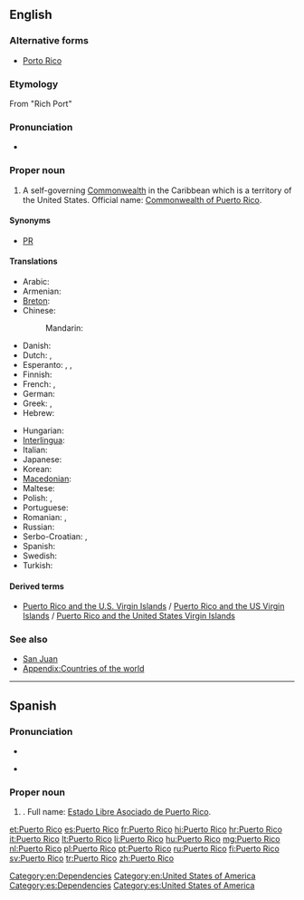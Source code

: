 ==English==

===Alternative forms===
* [[Porto Rico]]

===Etymology===
From {{etyl|es}} "Rich Port"

===Pronunciation===
* {{a|US}} {{IPA|/ˌpɔɹɾɚˈɹikoʊ/}}

===Proper noun===
{{wikipedia}}
{{en-proper noun|head=[[puerto|Puerto]] [[rico|Rico]]}}

# A self-governing [[Commonwealth]] in the Caribbean which is a territory of the United States. Official name: [[Commonwealth of Puerto Rico]].

====Synonyms====
* [[PR]] {{qualifier|symbol}}

====Translations====
{{trans-top|Caribbean Commonwealth}}
* Arabic: {{t-|ar|بورتو ريكو|m|tr=burtu riiku}}
* Armenian: {{t-|hy|Պուերտո Ռիկո|tr=Puerto Ṙiko}}
* [[Breton]]: {{t-|br|Puerto Rico}}
* Chinese:
*: Mandarin: {{t-|cmn|波多黎各|tr=Bōduōlígè|sc=Hani}}
* Danish: {{t-|da|Puerto Rico}}
* Dutch: {{t+|nl|Puerto Rico}}, {{t-|nl|Porto Rico}}
* Esperanto: {{t-|eo|Portoriko|xs=Esperanto}}, {{t-|eo|Puerto-Riko|xs=Esperanto}}, {{t-|eo|Porto-Riko}}
* Finnish: {{t+|fi|Puerto Rico}}
* French: {{t+|fr|Porto Rico|m}}, {{t+|fr|Puerto Rico|m}}
* German: {{t-|de|Puerto Rico|n}}
* Greek: {{t+|el|Πουέρτο Ρίκο|n|tr=Pouérto Ríko}}, {{t-|el|Πόρτο Ρίκο|n|tr=Pórto Ríko}}
* Hebrew: {{t-|he|פורטו ריקו|tr=porto riko}}
{{trans-mid}}
* Hungarian: {{t+|hu|Puerto Rico}}
* [[Interlingua]]: {{t-|ia|Puerto Rico}}
* Italian: {{t+|it|Porto Rico|m}}
* Japanese: {{t-|ja|プエルトリコ|tr=Puerutoriko}}
* Korean: {{t-|ko|푸에르토리코|tr=Puereutoriko|sc=Hang}}
* [[Macedonian]]: {{t-|mk|Порторико|n|tr=Portoríko}}
* Maltese: {{t-|mt|Porto Riko|xs=Maltese}}
* Polish: {{t+|pl|Portoryko|n}}, {{t+|pl|Puerto Rico|n}}
* Portuguese: {{t+|pt|Porto Rico}}
* Romanian: {{t-|ro|Porto Rico}}, {{t-|ro|Puerto Rico}}
* Russian: {{t-|ru|Пуэрто-Рико|m|tr=Puérto-Ríko}}
* Serbo-Croatian: {{t-|sh|Portoriko|m}}, {{t-|sh|Porto Riko|m}}
* Spanish: {{t+|es|Puerto Rico|m}}
* Swedish: {{t+|sv|Puerto Rico}}
* Turkish: {{t+|tr|Porto Riko}}
{{trans-bottom}}

====Derived terms====
* [[Puerto Rico and the U.S. Virgin Islands]] / [[Puerto Rico and the US Virgin Islands]] / [[Puerto Rico and the United States Virgin Islands]]

===See also===
* [[San Juan]]
* [[Appendix:Countries of the world]]

[[Category:en:Dependencies]]
[[Category:en:United States of America]]

----

==Spanish==

===Pronunciation===
* {{IPA|/ˌpwertoˈriko/|lang=es}}
* {{a|Puerto Rico}} {{IPA|/ˌpwe̞lto̞ˈliko̞/|lang=es}}

===Proper noun===
{{head|es|proper noun|head=[[puerto|Puerto]] [[rico|Rico]]}}

# {{l|es|Puerto Rico}}. Full name: [[Estado Libre Asociado de Puerto Rico]].

[[Category:es:Dependencies]]
[[Category:es:United States of America]]

[[et:Puerto Rico]]
[[es:Puerto Rico]]
[[fr:Puerto Rico]]
[[hi:Puerto Rico]]
[[hr:Puerto Rico]]
[[it:Puerto Rico]]
[[lt:Puerto Rico]]
[[li:Puerto Rico]]
[[hu:Puerto Rico]]
[[mg:Puerto Rico]]
[[nl:Puerto Rico]]
[[pl:Puerto Rico]]
[[pt:Puerto Rico]]
[[ru:Puerto Rico]]
[[fi:Puerto Rico]]
[[sv:Puerto Rico]]
[[tr:Puerto Rico]]
[[zh:Puerto Rico]]